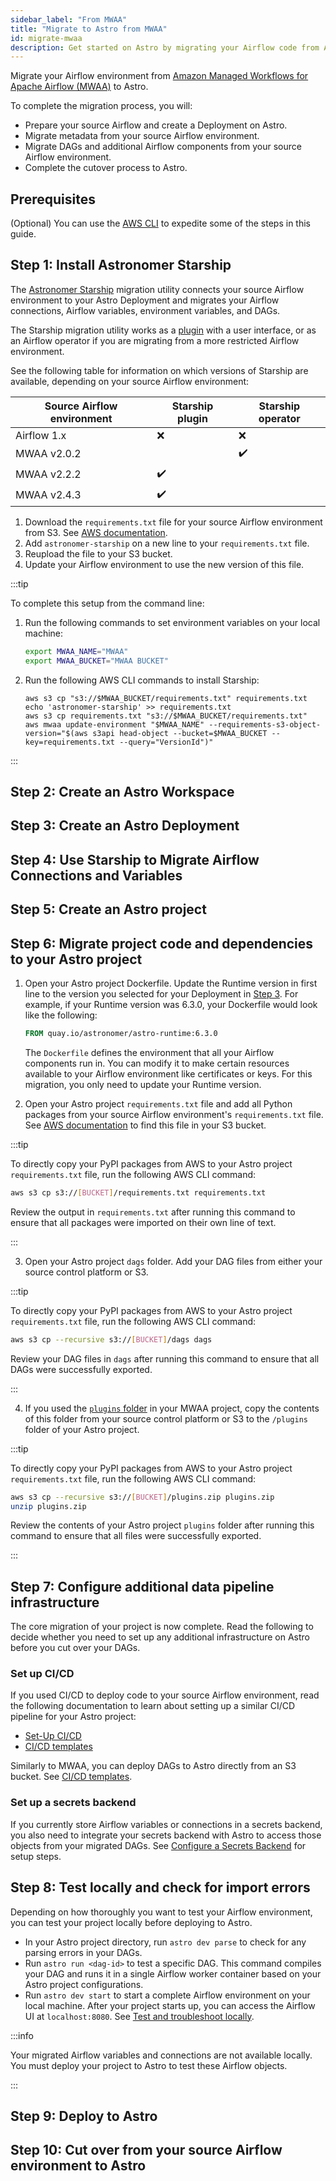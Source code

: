 ```yaml
---
sidebar_label: "From MWAA"
title: "Migrate to Astro from MWAA"
id: migrate-mwaa
description: Get started on Astro by migrating your Airflow code from Amazon Managed Workflows for Apache Airflow (MWAA).
---
```



Migrate your Airflow environment from [Amazon Managed Workflows for Apache Airflow (MWAA)](https://aws.amazon.com/managed-workflows-for-apache-airflow/resources/) to Astro.

To complete the migration process, you will:

- Prepare your source Airflow and create a Deployment on Astro.
- Migrate metadata from your source Airflow environment.
- Migrate DAGs and additional Airflow components from your source Airflow environment.
- Complete the cutover process to Astro.

## Prerequisites

<Prerequisites />

(Optional) You can use the [AWS CLI](https://aws.amazon.com/cli/) to expedite some of the steps in this guide.

## Step 1: Install Astronomer Starship

The [Astronomer Starship](https://pypi.org/project/astronomer-starship/) migration utility connects your source Airflow environment to your Astro Deployment and migrates your Airflow connections, Airflow variables, environment variables, and DAGs.

The Starship migration utility works as a [plugin](https://github.com/astronomer/starship/tree/master/astronomer-starship) with a user interface, or as an Airflow operator if you are migrating from a more restricted Airflow environment.

See the following table for information on which versions of Starship are available, depending on your source Airflow environment:

| Source Airflow environment | Starship plugin | Starship operator |
| -------------------------- | --------------- | ----------------- |
| Airflow 1.x                | ❌              | ❌                |
| MWAA v2.0.2                |                 | ✔️️                 |
| MWAA v2.2.2                | ✔️️               |                   |
| MWAA v2.4.3                | ✔️️               |                   |

1. Download the `requirements.txt` file for your source Airflow environment from S3. See [AWS documentation](https://docs.aws.amazon.com/mwaa/latest/userguide/best-practices-dependencies.html#best-practices-dependencies-different-ways).
2. Add `astronomer-starship` on a new line to your `requirements.txt` file.
3. Reupload the file to your S3 bucket.
4. Update your Airflow environment to use the new version of this file.

:::tip

To complete this setup from the command line:

1. Run the following commands to set environment variables on your local machine:

    ```sh
    export MWAA_NAME="MWAA"
    export MWAA_BUCKET="MWAA BUCKET"
    ```

2. Run the following AWS CLI commands to install Starship:

    ```shell
    aws s3 cp "s3://$MWAA_BUCKET/requirements.txt" requirements.txt
    echo 'astronomer-starship' >> requirements.txt
    aws s3 cp requirements.txt "s3://$MWAA_BUCKET/requirements.txt"
    aws mwaa update-environment "$MWAA_NAME" --requirements-s3-object-version="$(aws s3api head-object --bucket=$MWAA_BUCKET --key=requirements.txt --query="VersionId")"
    ```
:::

## Step 2: Create an Astro Workspace

<Workspaces />

## Step 3: Create an Astro Deployment

<Deployments />

## Step 4: Use Starship to Migrate Airflow Connections and Variables

<StarshipUsage />

## Step 5: Create an Astro project

<DirectorySetup />

## Step 6: Migrate project code and dependencies to your Astro project

1. Open your Astro project Dockerfile. Update the Runtime version in first line to the version you selected for your Deployment in [Step 3](#step-3-create-astro-deployment). For example, if your Runtime version was 6.3.0, your Dockerfile would look like the following:

    ```Dockerfile
    FROM quay.io/astronomer/astro-runtime:6.3.0
    ```

    The `Dockerfile` defines the environment that all your Airflow components run in. You can modify it to make certain resources available to your Airflow environment like certificates or keys. For this migration, you only need to update your Runtime version. 

2. Open your Astro project `requirements.txt` file and add all Python packages from your source Airflow environment's `requirements.txt` file. See [AWS documentation](https://docs.aws.amazon.com/mwaa/latest/userguide/working-dags-dependencies.html) to find this file in your S3 bucket.

  :::tip 

  To directly copy your PyPI packages from AWS to your Astro project `requirements.txt` file, run the following AWS CLI command:

  ```sh
  aws s3 cp s3://[BUCKET]/requirements.txt requirements.txt
  ```  

  Review the output in `requirements.txt` after running this command to ensure that all packages were imported on their own line of text.    

  :::

3. Open your Astro project `dags` folder. Add your DAG files from either your source control platform or S3. 

  :::tip

  To directly copy your PyPI packages from AWS to your Astro project `requirements.txt` file, run the following AWS CLI command:
  
  ```sh
  aws s3 cp --recursive s3://[BUCKET]/dags dags
  ```  
  
  Review your DAG files in `dags` after running this command to ensure that all DAGs were successfully exported. 

  :::

4. If you used the [`plugins` folder](https://docs.aws.amazon.com/AmazonS3/latest/userguide/using-folders.html) in your MWAA project, copy the contents of this folder from your source control platform or S3 to the `/plugins` folder of your Astro project.

  :::tip
  
  To directly copy your PyPI packages from AWS to your Astro project `requirements.txt` file, run the following AWS CLI command:
  
  ```sh
  aws s3 cp --recursive s3://[BUCKET]/plugins.zip plugins.zip
  unzip plugins.zip
  ```
  
  Review the contents of your Astro project `plugins` folder after running this command to ensure that all files were successfully exported. 
  
  :::

## Step 7: Configure additional data pipeline infrastructure

The core migration of your project is now complete. Read the following to decide whether you need to set up any additional infrastructure on Astro before you cut over your DAGs. 

### Set up CI/CD

If you used CI/CD to deploy code to your source Airflow environment, read the following documentation to learn about setting up a similar CI/CD pipeline for your Astro project:

- [Set-Up CI/CD](set-up-ci-cd.md)
- [CI/CD templates](ci-cd-templates/templates-overview.md)

Similarly to MWAA, you can deploy DAGs to Astro directly from an S3 bucket. See [CI/CD templates](ci-cd-templates/aws-s3.md).

### Set up a secrets backend

If you currently store Airflow variables or connections in a secrets backend, you also need to integrate your secrets backend with Astro to access those objects from your migrated DAGs. See [Configure a Secrets Backend](secrets-backend.md) for setup steps.

## Step 8: Test locally and check for import errors

Depending on how thoroughly you want to test your Airflow environment, you can test your project locally before deploying to Astro.

- In your Astro project directory, run `astro dev parse` to check for any parsing errors in your DAGs.
- Run `astro run <dag-id>` to test a specific DAG. This command compiles your DAG and runs it in a single Airflow worker container based on your Astro project configurations.
- Run `astro dev start` to start a complete Airflow environment on your local machine. After your project starts up, you can access the Airflow UI at `localhost:8080`. See [Test and troubleshoot locally](test-and-troubleshoot-locally.md).

:::info

Your migrated Airflow variables and connections are not available locally. You must deploy your project to Astro to test these Airflow objects. 

:::

## Step 9: Deploy to Astro

<Deploy />

## Step 10: Cut over from your source Airflow environment to Astro

<FinalStep />
